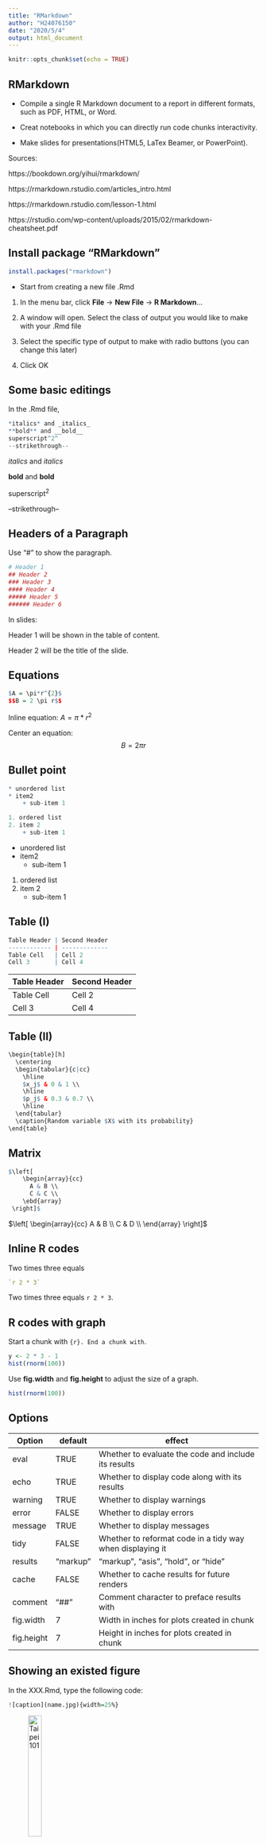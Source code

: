```yaml
---
title: "RMarkdown"
author: "H24076150"
date: "2020/5/4"
output: html_document
---
```


```r
knitr::opts_chunk$set(echo = TRUE)
```
## RMarkdown
* Compile a single R Markdown document to a report in different formats, such as PDF, HTML, or Word.

* Creat notebooks in which you can directly run code chunks interactivity.

* Make slides for presentations(HTML5, LaTex Beamer, or PowerPoint).

Sources:

https://bookdown.org/yihui/rmarkdown/

https://rmarkdown.rstudio.com/articles_intro.html

https://rmarkdown.rstudio.com/lesson-1.html

https://rstudio.com/wp-content/uploads/2015/02/rmarkdown-cheatsheet.pdf

## Install package "RMarkdown"
```r
install.packages("rmarkdown")
```
* Start from creating a new file .Rmd

(1) In the menu bar, click **File** -> **New File** -> **R Markdown**...
  
(2) A window will open. Select the class of output you would like to make with your .Rmd file
  
(3) Select the specific type of output to make with radio buttons (you can change this later)
  
(4) Click OK

## Some basic editings
In the .Rmd file,
```r
*italics* and _italics_
**bold** and __bold__
superscript^2^
--strikethrough--
```
*italics* and _italics_

**bold** and __bold__

superscript^2^

--strikethrough--

## Headers of a Paragraph
Use "#" to show the paragraph.
```r
# Header 1
## Header 2
### Header 3
#### Header 4
##### Header 5
###### Header 6
```
In slides:

Header 1 will be shown in the table of content.

Header 2 will be the title of the slide.

## Equations
```r
$A = \pi*r^{2}$
$$B = 2 \pi r$$
```
Inline equation: $A = \pi*r^{2}$

Center an equation: $$B = 2 \pi r$$

## Bullet point
```r
* unordered list
* item2
    + sub-item 1

1. ordered list
2. item 2
    + sub-item 1
```
* unordered list
* item2
    + sub-item 1

1. ordered list
2. item 2
    + sub-item 1

## Table (I)
```r
Table Header | Second Header
------------ | -------------
Table Cell   | Cell 2
Cell 3       | Cell 4
```
Table Header | Second Header
------------ | -------------
Table Cell   | Cell 2
Cell 3       | Cell 4

## Table (II)
```r
\begin{table}[h]
  \centering
  \begin{tabular}{c|cc}
    \hline
    $x_j$ & 0 & 1 \\
    \hline
    $p_j$ & 0.3 & 0.7 \\
    \hline
  \end{tabular}
  \caption{Random variable $X$ with its probability}
\end{table}
```

## Matrix
```r
$\left[
    \begin{array}{cc}
      A & B \\
      C & C \\
    \ebd{array}
 \right]$
```
$\left[
    \begin{array}{cc}
      A & B \\
      C & D \\
    \end{array}
 \right]$

## Inline R codes
Two times three equals
```r
`r 2 * 3`
```
Two times three equals `r 2 * 3`.

## R codes with graph
Start a chunk with ```{r}. End a chunk with ```.
```r
y <- 2 * 3 - 1
hist(rnorm(100))
```

Use **fig.width** and **fig.height** to adjust the size of a graph.
```r

hist(rnorm(100))
```

## Options
Option     | default  | effect
---------- | -------- | ----------------------------------------------------------
eval       | TRUE     | Whether to evaluate the code and include its results
echo       | TRUE     | Whether to display code along with its results
warning    | TRUE     | Whether to display warnings
error      | FALSE    | Whether to display errors
message    | TRUE     | Whether to display messages
tidy       | FALSE    | Whether to reformat code in a tidy way when displaying it
results    | "markup" | "markup", "asis", "hold", or "hide"
cache      | FALSE    | Whether to cache results for future renders
comment    | "##"     | Comment character to preface results with
fig.width  | 7        | Width in inches for plots created in chunk
fig.height | 7        | Height in inches for plots created in chunk

## Showing an existed figure
In the XXX.Rmd, type the following code:
```r
![caption](name.jpg){width=25%}
```
![Taipei 101](20-05-02.jpg){width=25%}

## Plot the pmf
```r

bin <- c(0.7,0.5,0.2)
col_b <- c("black", "blue", "red")
lty_b <- c(1,4,2)
pch_b <- c(16,8,17)
for(i in 1:length(bin)){
  x <- 0:10
  pmf <- dbinom(x,10,bin[i])
  plot(x, pmf, type = c("h"), col = col_b[i], lty = lty_b[i], ylim = c(0.0, 0.4))
  points(x, pmf, pch = pch_b[i], col = col_b[i])
  if(i+1 <= length(bin)){
    par(new = TRUE)
  }
}
legend("topright", pch = pch_b, lty = lty_b, col = col_b, legend = c(expression(paste("p = 0.7")),expression(paste("p = 0.5")),expression(paste("p = 0.2"))))
title(expression(paste("Binomial(n,p) with n = 10"))) 
```

## Some settings for the slides
```r
title: "AAA"
author: "BBB"
date: "May 4, 2020"
output:
  beamer_presentation:
    slide_level: 2
    toc: yes
  ioslides_presentation: default
  slidy_presentation: default
theme: CambridgeUS
colortheme: beaver
```

https://bookdown.org/yihui/rmarkdown/beamer-presentation.html

https://hartwork.org/beamer-theme-matrix/